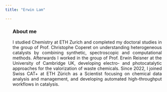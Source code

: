 ---
title: "Erwin Lam"

---
<style>
  ol{
    text-align: justify;
  }
</style>
<ol>
### About me
I studied Chemistry at ETH Zurich and completed my doctoral studies in the group of Prof. Christophe Coperet on understanding heterogeneous catalysts by combining synthetic, spectroscopic and computational methods. Afterwards I worked in the group of Prof. Erwin Reisner at the University of Cambridge UK, developing electro-​ and photocatalytic approaches for the valorization of waste chemicals. Since 2022, I joined Swiss CAT+ at ETH Zürich as a Scientist focusing on  chemical data analysis and management, and developing automated high-​throughput workflows in catalysis.
</ol>